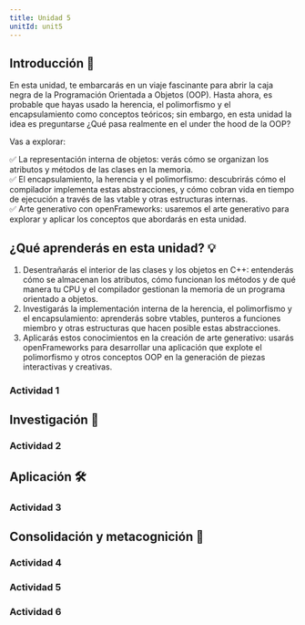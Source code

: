 ```yaml
---
title: Unidad 5
unitId: unit5
---
```



## Introducción 📜

En esta unidad, te embarcarás en un viaje fascinante para abrir la caja negra de la 
Programación Orientada a Objetos (OOP). Hasta ahora, es probable que hayas usado 
la herencia, el polimorfismo y el encapsulamiento como conceptos teóricos; sin embargo, 
en esta unidad la idea es preguntarse ¿Qué pasa realmente en el under the hood de la OOP?

Vas a explorar:

✅ La representación interna de objetos: verás cómo se organizan los atributos y métodos de las clases en la memoria.  
✅ El encapsulamiento, la herencia y el polimorfismo: descubrirás cómo el compilador implementa estas abstracciones, y 
cómo cobran vida en tiempo de ejecución a través de las vtable y otras estructuras internas.  
✅ Arte generativo con openFrameworks: usaremos el arte generativo para explorar y aplicar 
los conceptos que abordarás en esta unidad.

## ¿Qué aprenderás en esta unidad? 💡

1. Desentrañarás el interior de las clases y los objetos en C++: entenderás cómo se almacenan los atributos, 
cómo funcionan los métodos y de qué manera tu CPU y el compilador gestionan la memoria de un programa 
orientado a objetos.  
2. Investigarás la implementación interna de la herencia, el polimorfismo y el encapsulamiento: aprenderás 
sobre vtables, punteros a funciones miembro y otras estructuras que hacen posible estas abstracciones.  
3. Aplicarás estos conocimientos en la creación de arte generativo: usarás openFrameworks para desarrollar 
una aplicación que explote el polimorfismo y otros conceptos OOP en la generación de piezas 
interactivas y creativas.  

### Actividad 1
<ActivityPlaceholder 
  id='activity01' 
  unit={frontmatter.unitId}
/>


## Investigación 🔎

### Actividad 2
<ActivityPlaceholder 
  id='activity02' 
  unit={frontmatter.unitId}
/>

## Aplicación 🛠

### Actividad 3
<ActivityPlaceholder 
  id='activity03' 
  unit={frontmatter.unitId}
/>

## Consolidación y metacognición 🤔

### Actividad 4
<ActivityPlaceholder 
  id='activity04' 
  unit={frontmatter.unitId}
/>

### Actividad 5
<ActivityPlaceholder 
  id='activity05' 
  unit={frontmatter.unitId}
/>
### Actividad 6
<ActivityPlaceholder 
  id='activity06' 
  unit={frontmatter.unitId}
/>

